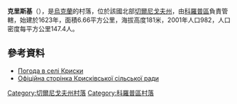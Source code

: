 {{coord|51|44|32|N|32|57|4|E|scale:100000|display=title}}

'''克里斯基'''（{{lang-uk|Криски}}），是[[烏克蘭|烏克蘭]]的村落，位於該國北部[[切爾尼戈夫州|切爾尼戈夫州]]，由[[科羅普區|科羅普區]]負責管轄，始建於1623年，面積6.66平方公里，海拔高度181米，2001年人口982，人口密度每平方公里147.4人。

==參考資料==
* [http://weather.in.ua/ua/chernigovskaja/12395 Погода в селі Криски] {{Wayback|url=http://weather.in.ua/ua/chernigovskaja/12395 |date=20111220135519 }}
* [http://kriski-rada.at.ua Офіційна сторінка Крисківської сільської ради] {{Wayback|url=http://kriski-rada.at.ua/ |date=20200808121002 }}

[[Category:切爾尼戈夫州村落|Category:切爾尼戈夫州村落]]
[[Category:科羅普區村落|Category:科羅普區村落]]


{{Chernihiv-geo-stub}}